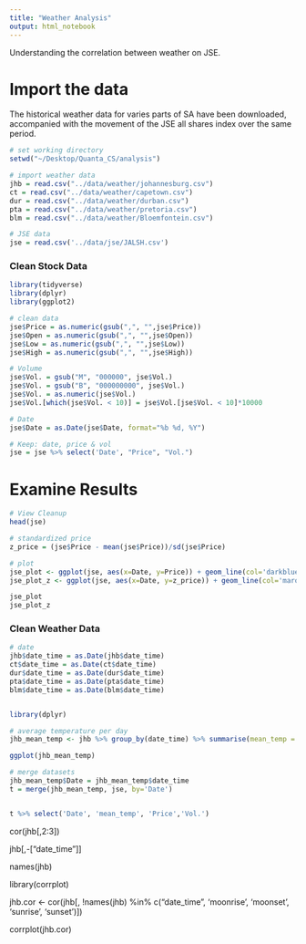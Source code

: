 ```yaml
---
title: "Weather Analysis"
output: html_notebook
---
```


Understanding the correlation between weather on JSE.


# Import the data 
The historical weather data for varies parts of SA have been downloaded, accompanied with the movement of the JSE all shares index over the same period.
```r
# set working directory 
setwd("~/Desktop/Quanta_CS/analysis")

# import weather data
jhb = read.csv("../data/weather/johannesburg.csv")
ct = read.csv("../data/weather/capetown.csv")
dur = read.csv("../data/weather/durban.csv")
pta = read.csv("../data/weather/pretoria.csv")
blm = read.csv("../data/weather/Bloemfontein.csv")

# JSE data
jse = read.csv('../data/jse/JALSH.csv')
```

### Clean Stock Data
```r
library(tidyverse)
library(dplyr)
library(ggplot2)

# clean data
jse$Price = as.numeric(gsub(",", "",jse$Price))
jse$Open = as.numeric(gsub(",", "",jse$Open))
jse$Low = as.numeric(gsub(",", "",jse$Low))
jse$High = as.numeric(gsub(",", "",jse$High))

# Volume 
jse$Vol. = gsub("M", "000000", jse$Vol.)
jse$Vol. = gsub("B", "000000000", jse$Vol.)
jse$Vol. = as.numeric(jse$Vol.)
jse$Vol.[which(jse$Vol. < 10)] = jse$Vol.[jse$Vol. < 10]*10000

# Date
jse$Date = as.Date(jse$Date, format="%b %d, %Y")

# Keep: date, price & vol
jse = jse %>% select('Date', "Price", "Vol.")


```


# Examine Results
```r

# View Cleanup
head(jse)

# standardized price
z_price = (jse$Price - mean(jse$Price))/sd(jse$Price)

# plot 
jse_plot <- ggplot(jse, aes(x=Date, y=Price)) + geom_line(col='darkblue') + ggtitle("JSE All Shares Index")
jse_plot_z <- ggplot(jse, aes(x=Date, y=z_price)) + geom_line(col='maroon') + ggtitle("JSE All Shares Index Standardized")

jse_plot
jse_plot_z


```


### Clean Weather Data 
```r
# date
jhb$date_time = as.Date(jhb$date_time)
ct$date_time = as.Date(ct$date_time)
dur$date_time = as.Date(dur$date_time)
pta$date_time = as.Date(pta$date_time)
blm$date_time = as.Date(blm$date_time)


library(dplyr)

# average temperature per day
jhb_mean_temp <- jhb %>% group_by(date_time) %>% summarise(mean_temp = mean(tempC))

ggplot(jhb_mean_temp)

# merge datasets
jhb_mean_temp$Date = jhb_mean_temp$date_time
t = merge(jhb_mean_temp, jse, by='Date')


t %>% select('Date', 'mean_temp', 'Price','Vol.')


```





cor(jhb[,2:3])

jhb[,-["date_time"]]


names(jhb)



library(corrplot)


jhb.cor <- cor(jhb[, !names(jhb) %in% c("date_time", 'moonrise', 'moonset', 'sunrise', 'sunset')])

corrplot(jhb.cor)












